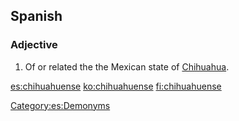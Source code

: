 ==Spanish==

===Adjective===
{{es-adj}}

# Of or related the the Mexican state of [[Chihuahua]].

[[Category:es:Demonyms]]

[[es:chihuahuense]]
[[ko:chihuahuense]]
[[fi:chihuahuense]]